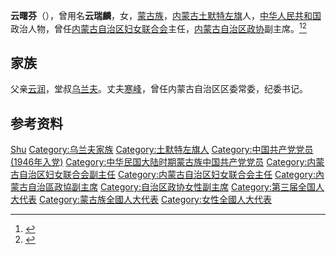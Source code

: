 '''云曙芬'''（{{bd|1924年|1月|2016年|3月3日}}），曾用名'''云瑞麟'''，女，[[蒙古族|蒙古族]]，[[内蒙古|内蒙古]][[土默特左旗|土默特左旗]]人，[[中华人民共和国|中华人民共和国]]政治人物，曾任[[内蒙古自治区妇女联合会|内蒙古自治区妇女联合会]]主任，[[内蒙古自治区政协|内蒙古自治区政协]]副主席。<ref>{{Cite web|title=内蒙古自治区政协原副主席云曙芬逝世，系乌兰夫侄女|url=https://www.thepaper.cn/newsDetail_forward_1443643|accessdate=2020-10-03|work=澎湃新闻|archive-date=2016-08-12|archive-url=https://web.archive.org/web/20160812114924/http://www.thepaper.cn/newsDetail_forward_1443643|dead-url=no}}</ref><ref>{{Cite book|title=中华人民共和国职官志|author=何虎生, 李耀东, 向常福主编|publisher=中国社会出版社|year=2003|isbn=9787800883934|location=北京|pages=}}</ref>

== 家族 ==
父亲[[云润|云润]]，堂叔[[乌兰夫|乌兰夫]]。丈夫[[寒峰|寒峰]]，曾任内蒙古自治区区委常委，纪委书记。

== 参考资料 ==
{{reflist}}

{{中华全国妇女联合会第五届执行委员会}}

{{Authority control}}
{{DEFAULTSORT:Yun云}}
[[Category:雲姓|Shu]]
[[Category:乌兰夫家族|Category:乌兰夫家族]]
[[Category:土默特左旗人|Category:土默特左旗人]]
[[Category:中国共产党党员_(1946年入党)|Category:中国共产党党员 (1946年入党)]]
[[Category:中华民国大陆时期蒙古族中国共产党党员|Category:中华民国大陆时期蒙古族中国共产党党员]]
[[Category:内蒙古自治区妇女联合会副主任|Category:内蒙古自治区妇女联合会副主任]]
[[Category:内蒙古自治区妇女联合会主任|Category:内蒙古自治区妇女联合会主任]]
[[Category:內蒙古自治區政協副主席|Category:內蒙古自治區政協副主席]]
[[Category:自治区政协女性副主席|Category:自治区政协女性副主席]]
[[Category:第三届全国人大代表|Category:第三届全国人大代表]]
[[Category:蒙古族全國人大代表|Category:蒙古族全國人大代表]]
[[Category:女性全國人大代表|Category:女性全國人大代表]]


{{中华人民共和国政治人物小作品}}